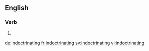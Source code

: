 ==English==

===Verb===
{{head|en|present participle}}

# {{present participle of|indoctrinate|lang=en}}

[[de:indoctrinating]]
[[fr:indoctrinating]]
[[sv:indoctrinating]]
[[vi:indoctrinating]]